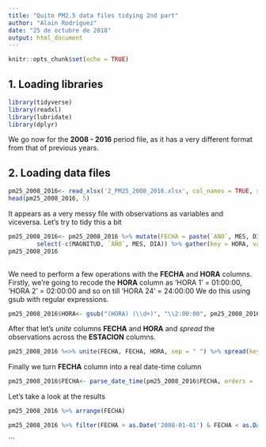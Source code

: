 ---
title: "Quito PM2.5 data files tidying 2nd part"
author: "Alain Rodriguez"
date: "25 de octubre de 2018"
output: html_document
---

```{r setup, include=FALSE}
knitr::opts_chunk$set(echo = TRUE)
```

## 1. Loading libraries
```{r loading_libraries, message=FALSE}
library(tidyverse)
library(readxl)
library(lubridate)
library(dplyr)
```

We go now for the **2008 - 2016** period file, as it has a very different format from that of previous years.

## 2. Loading data files
```{r loading_data, warning=FALSE}
pm25_2008_2016<- read_xlsx('2_PM25_2008_2016.xlsx', col_names = TRUE, skip = 1)
head(pm25_2008_2016, 5)
```

It appears as a very messy file with observations as variables and viceversa. Let's try to tidy this a bit
```{r}
pm25_2008_2016<- pm25_2008_2016 %>% mutate(FECHA = paste(`AÑO`, MES, DIA, sep = '-')) %>%
        select(-c(MAGNITUD, `AÑO`, MES, DIA)) %>% gather(key = HORA, value = DATO, -c(ESTACION, FECHA))
pm25_2008_2016
        
```
We need to perform a few operations with the **FECHA** and **HORA** columns. Firstly, we're going to recode the **HORA** column as 'HORA 1' = 01:00:00, 'HORA 2' = 02:00:00 and so on till 'HORA 24' = 24:00:00
We do this using gsub with regular expressions.
```{r}
pm25_2008_2016$HORA<- gsub("(HORA) (\\d+)", "\\2:00:00", pm25_2008_2016$HORA)
```
After that let's *unite* columns **FECHA** and **HORA** and *spread* the observations across the **ESTACION** columns.
```{r}
pm25_2008_2016 %<>% unite(FECHA, FECHA, HORA, sep = " ") %>% spread(key = ESTACION, value = DATO)
```
Finally we turn **FECHA** column into a real date-time column
```{r}
pm25_2008_2016$FECHA<- parse_date_time(pm25_2008_2016$FECHA, orders = 'ymd HMS')
```
Let's take a look at the results
```{r}
pm25_2008_2016 %>% arrange(FECHA)
```
```{r plotting_2, echo = FALSE}
pm25_2008_2016 %>% filter(FECHA > as.Date('2008-01-01') & FECHA < as.Date('2008-01-31')) %>% ggplot(aes(FECHA, CENTRO)) + geom_col() + scale_x_datetime(date_labels = '%b-%Y')
```
```

